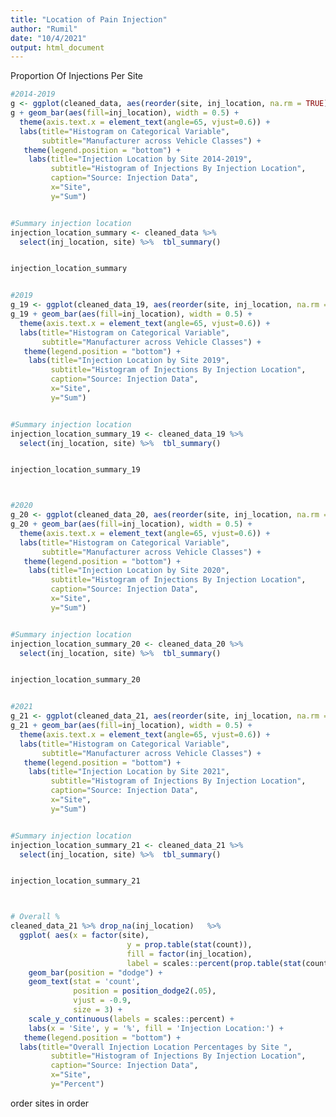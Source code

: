 ```yaml
---
title: "Location of Pain Injection"
author: "Rumil"
date: "10/4/2021"
output: html_document
---
```


Proportion Of Injections Per Site
```r

#2014-2019
g <- ggplot(cleaned_data, aes(reorder(site, inj_location, na.rm = TRUE)))
g + geom_bar(aes(fill=inj_location), width = 0.5) + 
  theme(axis.text.x = element_text(angle=65, vjust=0.6)) + 
  labs(title="Histogram on Categorical Variable", 
       subtitle="Manufacturer across Vehicle Classes") +
   theme(legend.position = "bottom") + 
    labs(title="Injection Location by Site 2014-2019", 
         subtitle="Histogram of Injections By Injection Location",
         caption="Source: Injection Data",
         x="Site",
         y="Sum")


#Summary injection location
injection_location_summary <- cleaned_data %>% 
  select(inj_location, site) %>%  tbl_summary()


injection_location_summary


#2019
g_19 <- ggplot(cleaned_data_19, aes(reorder(site, inj_location, na.rm = TRUE)))
g_19 + geom_bar(aes(fill=inj_location), width = 0.5) + 
  theme(axis.text.x = element_text(angle=65, vjust=0.6)) + 
  labs(title="Histogram on Categorical Variable", 
       subtitle="Manufacturer across Vehicle Classes") +
   theme(legend.position = "bottom") + 
    labs(title="Injection Location by Site 2019", 
         subtitle="Histogram of Injections By Injection Location",
         caption="Source: Injection Data",
         x="Site",
         y="Sum")


#Summary injection location
injection_location_summary_19 <- cleaned_data_19 %>% 
  select(inj_location, site) %>%  tbl_summary()


injection_location_summary_19



#2020
g_20 <- ggplot(cleaned_data_20, aes(reorder(site, inj_location, na.rm = TRUE)))
g_20 + geom_bar(aes(fill=inj_location), width = 0.5) + 
  theme(axis.text.x = element_text(angle=65, vjust=0.6)) + 
  labs(title="Histogram on Categorical Variable", 
       subtitle="Manufacturer across Vehicle Classes") +
   theme(legend.position = "bottom") + 
    labs(title="Injection Location by Site 2020", 
         subtitle="Histogram of Injections By Injection Location",
         caption="Source: Injection Data",
         x="Site",
         y="Sum")


#Summary injection location
injection_location_summary_20 <- cleaned_data_20 %>% 
  select(inj_location, site) %>%  tbl_summary()


injection_location_summary_20


#2021
g_21 <- ggplot(cleaned_data_21, aes(reorder(site, inj_location, na.rm = TRUE)))
g_21 + geom_bar(aes(fill=inj_location), width = 0.5) + 
  theme(axis.text.x = element_text(angle=65, vjust=0.6)) + 
  labs(title="Histogram on Categorical Variable", 
       subtitle="Manufacturer across Vehicle Classes") +
   theme(legend.position = "bottom") + 
    labs(title="Injection Location by Site 2021", 
         subtitle="Histogram of Injections By Injection Location",
         caption="Source: Injection Data",
         x="Site",
         y="Sum")


#Summary injection location
injection_location_summary_21 <- cleaned_data_21 %>% 
  select(inj_location, site) %>%  tbl_summary()


injection_location_summary_21



# Overall %
cleaned_data_21 %>% drop_na(inj_location)   %>% 
  ggplot( aes(x = factor(site), 
                          y = prop.table(stat(count)), 
                          fill = factor(inj_location), 
                          label = scales::percent(prop.table(stat(count))))) +
    geom_bar(position = "dodge") + 
    geom_text(stat = 'count',
              position = position_dodge2(.05), 
              vjust = -0.9, 
              size = 3) + 
    scale_y_continuous(labels = scales::percent) + 
    labs(x = 'Site', y = '%', fill = 'Injection Location:') +
   theme(legend.position = "bottom") +
  labs(title="Overall Injection Location Percentages by Site ", 
         subtitle="Histogram of Injections By Injection Location",
         caption="Source: Injection Data",
         x="Site",
         y="Percent")
```

order sites in order


